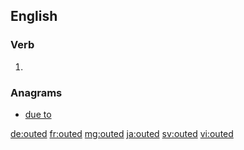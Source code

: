 ==English==

===Verb===
{{head|en|verb form}}

# {{en-past of|out}}

===Anagrams===
* [[due to#English|due to]]

[[de:outed]]
[[fr:outed]]
[[mg:outed]]
[[ja:outed]]
[[sv:outed]]
[[vi:outed]]